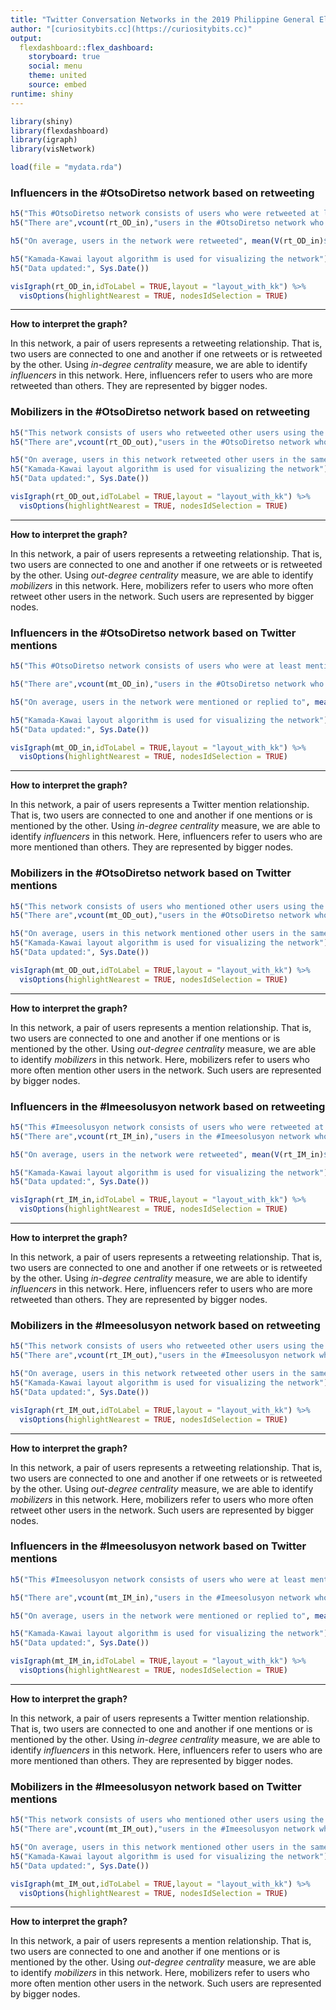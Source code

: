 ```yaml
---
title: "Twitter Conversation Networks in the 2019 Philippine General Election"
author: "[curiositybits.cc](https://curiositybits.cc)"
output: 
  flexdashboard::flex_dashboard:
    storyboard: true
    social: menu
    theme: united
    source: embed
runtime: shiny
---
```


```r
library(shiny)
library(flexdashboard)
library(igraph)
library(visNetwork)

load(file = "mydata.rda")
```

### Influencers in the #OtsoDiretso network based on retweeting 

```r
h5("This #OtsoDiretso network consists of users who were retweeted at least once.")
h5("There are",vcount(rt_OD_in),"users in the #OtsoDiretso network who created",ecount(rt_OD_in),"connections based on retweeting." )

h5("On average, users in the network were retweeted", mean(V(rt_OD_in)$indegree), "times by other users in the same network.")

h5("Kamada-Kawai layout algorithm is used for visualizing the network")
h5("Data updated:", Sys.Date())

visIgraph(rt_OD_in,idToLabel = TRUE,layout = "layout_with_kk") %>%
  visOptions(highlightNearest = TRUE, nodesIdSelection = TRUE) 

```


***
**How to interpret the graph?**

In this network, a pair of users represents a retweeting relationship. That is, two users are connected to one and another if one retweets or is retweeted by the other. Using *in-degree centrality* measure, we are able to identify *influencers* in this network. Here, influencers  refer to users who are more retweeted than others. They are represented by bigger nodes.

### Mobilizers in the #OtsoDiretso network based on retweeting

```r
h5("This network consists of users who retweeted other users using the hashtag #OtsoDiretso at least once.")
h5("There are",vcount(rt_OD_out),"users in the #OtsoDiretso network who created",ecount(rt_OD_out),"connections based on retweeting." )

h5("On average, users in this network retweeted other users in the same network", mean(V(rt_OD_out)$outdegree), "times.")
h5("Kamada-Kawai layout algorithm is used for visualizing the network")
h5("Data updated:", Sys.Date())

visIgraph(rt_OD_out,idToLabel = TRUE,layout = "layout_with_kk") %>%
  visOptions(highlightNearest = TRUE, nodesIdSelection = TRUE) 

```

***

**How to interpret the graph?**

In this network, a pair of users represents a retweeting relationship. That is, two users are connected to one and another if one retweets or is retweeted by the other. Using *out-degree centrality* measure, we are able to identify *mobilizers* in this network. Here, mobilizers  refer to users who more often retweet other users in the network. Such users are represented by bigger nodes.

### Influencers in the #OtsoDiretso network based on Twitter mentions

```r
h5("This #OtsoDiretso network consists of users who were at least mentioned once by other users.")

h5("There are",vcount(mt_OD_in),"users in the #OtsoDiretso network who created",ecount(mt_OD_in),"connections based on mentions." )

h5("On average, users in the network were mentioned or replied to", mean(V(mt_OD_in)$indegree), "times by other users in the same network.")

h5("Kamada-Kawai layout algorithm is used for visualizing the network")
h5("Data updated:", Sys.Date())

visIgraph(mt_OD_in,idToLabel = TRUE,layout = "layout_with_kk") %>%
  visOptions(highlightNearest = TRUE, nodesIdSelection = TRUE) 

```

***

**How to interpret the graph?**

In this network, a pair of users represents a Twitter mention relationship. That is, two users are connected to one and another if one mentions or is mentioned by the other. Using *in-degree centrality* measure, we are able to identify *influencers* in this network. Here, influencers  refer to users who are more mentioned than others. They are represented by bigger nodes.

### Mobilizers in the #OtsoDiretso network based on Twitter mentions

```r
h5("This network consists of users who mentioned other users using the hashtag #OtsoDiretso at least once.")
h5("There are",vcount(mt_OD_out),"users in the #OtsoDiretso network who created",ecount(mt_OD_out),"connections based on mentions." )

h5("On average, users in this network mentioned other users in the same network", mean(V(mt_OD_out)$outdegree), "times.")
h5("Kamada-Kawai layout algorithm is used for visualizing the network")
h5("Data updated:", Sys.Date())

visIgraph(mt_OD_out,idToLabel = TRUE,layout = "layout_with_kk") %>%
  visOptions(highlightNearest = TRUE, nodesIdSelection = TRUE) 

```

***

**How to interpret the graph?**

In this network, a pair of users represents a mention relationship. That is, two users are connected to one and another if one mentions or is mentioned by the other. Using *out-degree centrality* measure, we are able to identify *mobilizers* in this network. Here, mobilizers  refer to users who more often mention other users in the network. Such users are represented by bigger nodes.

### Influencers in the #Imeesolusyon network based on retweeting 

```r
h5("This #Imeesolusyon network consists of users who were retweeted at least once.")
h5("There are",vcount(rt_IM_in),"users in the #Imeesolusyon network who created",ecount(rt_IM_in),"connections based on retweeting." )

h5("On average, users in the network were retweeted", mean(V(rt_IM_in)$indegree), "times by other users in the same network.")

h5("Kamada-Kawai layout algorithm is used for visualizing the network")
h5("Data updated:", Sys.Date())

visIgraph(rt_IM_in,idToLabel = TRUE,layout = "layout_with_kk") %>%
  visOptions(highlightNearest = TRUE, nodesIdSelection = TRUE) 

```


***
**How to interpret the graph?**

In this network, a pair of users represents a retweeting relationship. That is, two users are connected to one and another if one retweets or is retweeted by the other. Using *in-degree centrality* measure, we are able to identify *influencers* in this network. Here, influencers  refer to users who are more retweeted than others. They are represented by bigger nodes.

### Mobilizers in the #Imeesolusyon network based on retweeting

```r
h5("This network consists of users who retweeted other users using the hashtag #Imeesolusyon at least once.")
h5("There are",vcount(rt_IM_out),"users in the #Imeesolusyon network who created",ecount(rt_IM_out),"connections based on retweeting." )

h5("On average, users in this network retweeted other users in the same network", mean(V(rt_IM_out)$outdegree), "times.")
h5("Kamada-Kawai layout algorithm is used for visualizing the network")
h5("Data updated:", Sys.Date())

visIgraph(rt_IM_out,idToLabel = TRUE,layout = "layout_with_kk") %>%
  visOptions(highlightNearest = TRUE, nodesIdSelection = TRUE) 

```

***

**How to interpret the graph?**

In this network, a pair of users represents a retweeting relationship. That is, two users are connected to one and another if one retweets or is retweeted by the other. Using *out-degree centrality* measure, we are able to identify *mobilizers* in this network. Here, mobilizers  refer to users who more often retweet other users in the network. Such users are represented by bigger nodes.

### Influencers in the #Imeesolusyon network based on Twitter mentions

```r
h5("This #Imeesolusyon network consists of users who were at least mentioned once by other users.")

h5("There are",vcount(mt_IM_in),"users in the #Imeesolusyon network who created",ecount(mt_IM_in),"connections based on mentions." )

h5("On average, users in the network were mentioned or replied to", mean(V(mt_IM_in)$indegree), "times by other users in the same network.")

h5("Kamada-Kawai layout algorithm is used for visualizing the network")
h5("Data updated:", Sys.Date())

visIgraph(mt_IM_in,idToLabel = TRUE,layout = "layout_with_kk") %>%
  visOptions(highlightNearest = TRUE, nodesIdSelection = TRUE) 

```

***

**How to interpret the graph?**

In this network, a pair of users represents a Twitter mention relationship. That is, two users are connected to one and another if one mentions or is mentioned by the other. Using *in-degree centrality* measure, we are able to identify *influencers* in this network. Here, influencers  refer to users who are more mentioned than others. They are represented by bigger nodes.

### Mobilizers in the #Imeesolusyon network based on Twitter mentions

```r
h5("This network consists of users who mentioned other users using the hashtag #Imeesolusyon at least once.")
h5("There are",vcount(mt_IM_out),"users in the #Imeesolusyon network who created",ecount(mt_IM_out),"connections based on mentions." )

h5("On average, users in this network mentioned other users in the same network", mean(V(mt_IM_out)$outdegree), "times.")
h5("Kamada-Kawai layout algorithm is used for visualizing the network")
h5("Data updated:", Sys.Date())

visIgraph(mt_IM_out,idToLabel = TRUE,layout = "layout_with_kk") %>%
  visOptions(highlightNearest = TRUE, nodesIdSelection = TRUE) 

```

***

**How to interpret the graph?**

In this network, a pair of users represents a mention relationship. That is, two users are connected to one and another if one mentions or is mentioned by the other. Using *out-degree centrality* measure, we are able to identify *mobilizers* in this network. Here, mobilizers  refer to users who more often mention other users in the network. Such users are represented by bigger nodes.


